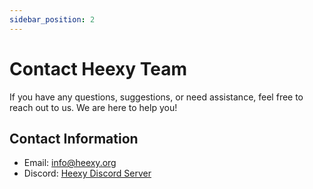 ---
sidebar_position: 2
---
# Contact Heexy Team
If you have any questions, suggestions, or need assistance, feel free to reach out to us. We are here to help you!

## Contact Information
- Email: [info@heexy.org](mailto:info@heexy.org)
- Discord: [Heexy Discord Server](https://discord.gg/uWUQKsm2HU)